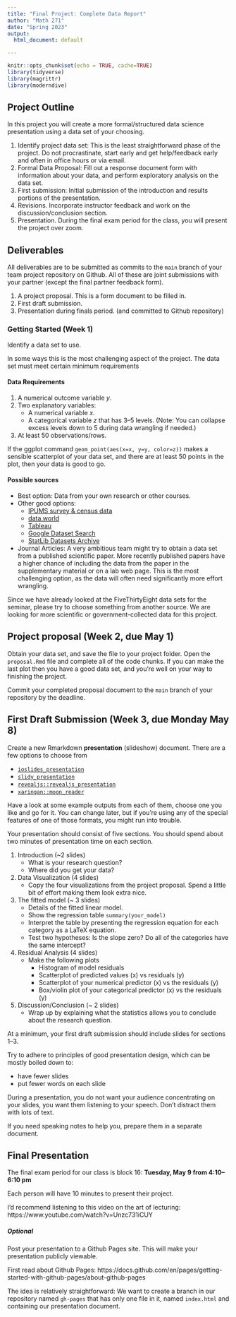 ```yaml
---
title: "Final Project: Complete Data Report"
author: "Math 271"
date: "Spring 2023"
output: 
  html_document: default

---
```


```r
knitr::opts_chunk$set(echo = TRUE, cache=TRUE)
library(tidyverse)
library(magrittr)
library(moderndive)
```

## Project Outline

In this project you will create a more formal/structured data science presentation using a data set of your choosing.


1. Identify project data set: This is the least straightforward phase of the project. Do not procrastinate, start early and get help/feedback early and often in office hours or via email.
2. Formal Data Proposal: Fill out a response document form with information about your data, and perform exploratory analysis on the data set.
3. First submission: Initial submission of the introduction and results portions of the presentation.
4. Revisions. Incorporate instructor feedback and work on the discussion/conclusion section.
5. Presentation. During the final exam period for the class, you will present the project over zoom.

## Deliverables

All deliverables are to be submitted as commits to the `main` branch of your team project repository on Github. All of these are joint submissions with your partner (except the final partner feedback form).

1. A project proposal. This is a form document to be filled in.
2. First draft submission.
3. Presentation during finals period. (and committed to Github repository)

### Getting Started (Week 1)

Identify a data set to use.

In some ways this is the most challenging aspect of the project. The data set must meet certain minimum requirements

#### Data Requirements

1. A numerical outcome variable $y$.
2. Two explanatory variables:
    + A numerical variable $x$.
    + A categorical variable $z$ that has 3--5 levels. (Note: You can collapse excess levels down to 5 during data wrangling if needed.)
3. At least 50 observations/rows.

If the ggplot command `geom_point(aes(x=x, y=y, color=z))` makes a sensible scatterplot of your data set, and there are at least 50 points in the plot, then your data is good to go.

#### Possible sources

- Best option: Data from your own research or other courses. 
- Other good options:
    + [IPUMS survey & census data](https://ipums.org/){target="_blank"}
    + [data.world](https://data.world/){target="_blank"}
    + [Tableau](https://public.tableau.com/en-us/s/resources){target="_blank"}
    + [Google Dataset Search](https://toolbox.google.com/datasetsearch){target="_blank"}
    + [StatLib Datasets Archive](http://lib.stat.cmu.edu/datasets/)
- Journal Articles: A very ambitious team might try to obtain a data set from a published scientific paper. More recently published papers have a higher chance of including the data from the paper in the supplementary material or on a lab web page. This is the most challenging option, as the data will often need significantly more effort wrangling.

Since we have already looked at the FiveThirtyEight data sets for the seminar, please try to choose something from another source. We are looking for more scientific or government-collected data for this project.


## Project proposal (Week 2, due May 1)


Obtain your data set, and save the file to your project folder. Open the `proposal.Rmd` file and complete all of the code chunks. If you can make the last plot then you have a good data set, and you're well on your way to finishing the project. 

Commit your completed proposal document to the `main` branch of your repository by the deadline.


## First Draft Submission (Week 3, due Monday May 8)

Create a new Rmarkdown **presentation** (slideshow) document. There are a few options to choose from

- [`ioslides_presentation`](https://bookdown.org/yihui/rmarkdown/ioslides-presentation.html)
- [`slidy_presentation`](https://bookdown.org/yihui/rmarkdown/slidy-presentation.html)
- [`revealjs::revealjs_presentation`](https://bookdown.org/yihui/rmarkdown/revealjs.html)
- [`xaringan::moon_reader`](https://bookdown.org/yihui/rmarkdown/xaringan.html)

Have a look at some example outputs from each of them, choose one you like and go for it. You can change later, but if you're using any of the special features of one of those formats, you might run into trouble.

Your presentation should consist of five sections. You should spend about two minutes of presentation time on each section.

1. Introduction (~2 slides)
    + What is your research question?
    + Where did you get your data?
2. Data Visualization (4 slides)
    + Copy the four visualizations from the project proposal. Spend a little bit of effort making them look extra nice.
3. The fitted model (~ 3 slides)
    + Details of the fitted linear model. 
    + Show the regression table `summary(your_model)`
    + Interpret the table by presenting the regression equation for each category as a LaTeX equation.
    + Test two hypotheses: Is the slope zero? Do all of the categories have the same intercept?
4. Residual Analysis (4 slides)
    + Make the following plots
        - Histogram of model residuals
        - Scatterplot of predicted values (x) vs residuals (y)
        - Scatterplot of your numerical predictor (x) vs the residuals (y)
        - Box/violin plot of your categorical predictor (x) vs the residuals (y)
5. Discussion/Conclusion (~ 2 slides)
    + Wrap up by explaining what the statistics allows you to conclude about the research question.

At a minimum, your first draft submission should include slides for sections 1--3. 

Try to adhere to principles of good presentation design, which can be mostly boiled down to: 

- have fewer slides
- put fewer words on each slide

During a presentation, you do not want your audience concentrating on your slides, you want them listening to your speech. Don't distract them with lots of text.

If you need speaking notes to help you, prepare them in a separate document.

## Final Presentation

The final exam period for our class is block 16: **Tuesday, May 9 from 4:10--6:10 pm** 

Each person will have 10 minutes to present their project.

I'd recommend listening to this video on the art of lecturing: https://www.youtube.com/watch?v=Unzc731iCUY

##### Optional

Post your presentation to a Github Pages site. [This will make your presentation publicly viewable.]{.bg-danger .text-danger} 

First read about Github Pages: https://docs.github.com/en/pages/getting-started-with-github-pages/about-github-pages

The idea is relatively straightforward: We want to create a branch in our repository named `gh-pages` that has only one file in it, named `index.html` and containing our presentation document.
